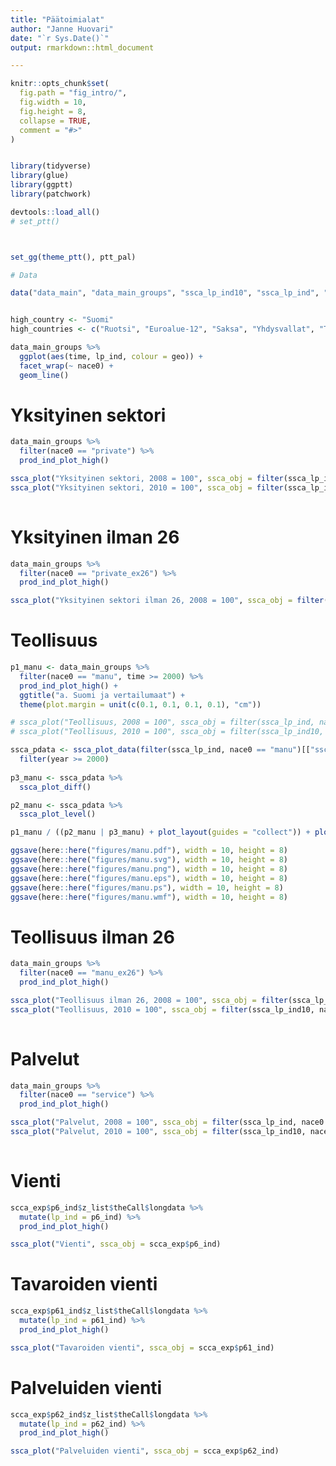 ```yaml
---
title: "Päätoimialat"
author: "Janne Huovari"
date: "`r Sys.Date()`"
output: rmarkdown::html_document

---
```


```r
knitr::opts_chunk$set(
  fig.path = "fig_intro/",
  fig.width = 10,
  fig.height = 8,
  collapse = TRUE,
  comment = "#>"
)


library(tidyverse)
library(glue)
library(ggptt)
library(patchwork)

devtools::load_all()
# set_ptt()



set_gg(theme_ptt(), ptt_pal)

# Data

data("data_main", "data_main_groups", "ssca_lp_ind10", "ssca_lp_ind", "scca_exp")


high_country <- "Suomi"
high_countries <- c("Ruotsi", "Euroalue-12", "Saksa", "Yhdysvallat", "Tanska")


```


```r

data_main_groups %>% 
  ggplot(aes(time, lp_ind, colour = geo)) +
  facet_wrap(~ nace0) +
  geom_line() 

```

# Yksityinen sektori

```r

data_main_groups %>% 
  filter(nace0 == "private") %>% 
  prod_ind_plot_high()

ssca_plot("Yksityinen sektori, 2008 = 100", ssca_obj = filter(ssca_lp_ind, nace0 == "private")[["ssca_obj_08"]][[1]])
ssca_plot("Yksityinen sektori, 2010 = 100", ssca_obj = filter(ssca_lp_ind10, nace0 == "private")[["ssca_obj_10"]][[1]])
  
```

# Yksityinen ilman 26

```r

data_main_groups %>% 
  filter(nace0 == "private_ex26") %>% 
  prod_ind_plot_high()

ssca_plot("Yksityinen sektori ilman 26, 2008 = 100", ssca_obj = filter(ssca_lp_ind, nace0 == "private_ex26")[["ssca_obj_08"]][[1]])


```

# Teollisuus

```r

p1_manu <- data_main_groups %>% 
  filter(nace0 == "manu", time >= 2000) %>% 
  prod_ind_plot_high() +
  ggtitle("a. Suomi ja vertailumaat") +
  theme(plot.margin = unit(c(0.1, 0.1, 0.1, 0.1), "cm"))

# ssca_plot("Teollisuus, 2008 = 100", ssca_obj = filter(ssca_lp_ind, nace0 == "manu")[["ssca_obj_08"]][[1]])
# ssca_plot("Teollisuus, 2010 = 100", ssca_obj = filter(ssca_lp_ind10, nace0 == "manu")[["ssca_obj_10"]][[1]])

ssca_pdata <- ssca_plot_data(filter(ssca_lp_ind, nace0 == "manu")[["ssca_obj_08"]][[1]]) %>% 
  filter(year >= 2000)
  
p3_manu <- ssca_pdata %>% 
  ssca_plot_diff() 

p2_manu <- ssca_pdata %>% 
  ssca_plot_level() 

p1_manu / ((p2_manu | p3_manu) + plot_layout(guides = "collect")) + plot_layout(heights = c(3, 2))

ggsave(here::here("figures/manu.pdf"), width = 10, height = 8)
ggsave(here::here("figures/manu.svg"), width = 10, height = 8)
ggsave(here::here("figures/manu.png"), width = 10, height = 8)
ggsave(here::here("figures/manu.eps"), width = 10, height = 8)
ggsave(here::here("figures/manu.ps"), width = 10, height = 8)
ggsave(here::here("figures/manu.wmf"), width = 10, height = 8)

```

# Teollisuus ilman 26

```r

data_main_groups %>% 
  filter(nace0 == "manu_ex26") %>% 
  prod_ind_plot_high()

ssca_plot("Teollisuus ilman 26, 2008 = 100", ssca_obj = filter(ssca_lp_ind, nace0 == "manu_ex26")[["ssca_obj_08"]][[1]])
ssca_plot("Teollisuus, 2010 = 100", ssca_obj = filter(ssca_lp_ind10, nace0 == "manu_ex26")[["ssca_obj_10"]][[1]])
  
```

# Palvelut

```r

data_main_groups %>% 
  filter(nace0 == "service") %>% 
  prod_ind_plot_high()

ssca_plot("Palvelut, 2008 = 100", ssca_obj = filter(ssca_lp_ind, nace0 == "service")[["ssca_obj_08"]][[1]])
ssca_plot("Palvelut, 2010 = 100", ssca_obj = filter(ssca_lp_ind10, nace0 == "service")[["ssca_obj_10"]][[1]])
  
```

# Vienti

```r

scca_exp$p6_ind$z_list$theCall$longdata %>% 
  mutate(lp_ind = p6_ind) %>% 
  prod_ind_plot_high()

ssca_plot("Vienti", ssca_obj = scca_exp$p6_ind)

```

# Tavaroiden vienti

```r

scca_exp$p61_ind$z_list$theCall$longdata %>% 
  mutate(lp_ind = p61_ind) %>% 
  prod_ind_plot_high()

ssca_plot("Tavaroiden vienti", ssca_obj = scca_exp$p61_ind)

```

# Palveluiden vienti

```r

scca_exp$p62_ind$z_list$theCall$longdata %>% 
  mutate(lp_ind = p62_ind) %>% 
  prod_ind_plot_high()

ssca_plot("Palveluiden vienti", ssca_obj = scca_exp$p62_ind)

```
